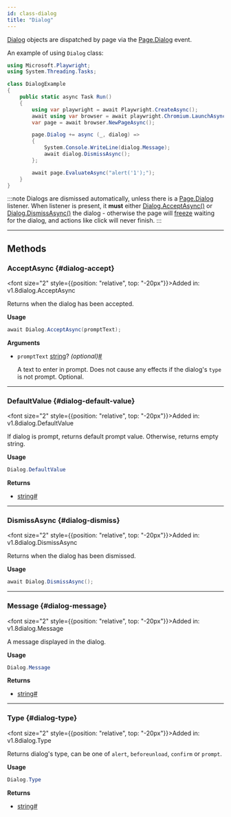 ```yaml
---
id: class-dialog
title: "Dialog"
---
```



[Dialog] objects are dispatched by page via the [Page.Dialog](/api/class-page.mdx#page-event-dialog) event.

An example of using `Dialog` class:

```csharp
using Microsoft.Playwright;
using System.Threading.Tasks;

class DialogExample
{
    public static async Task Run()
    {
        using var playwright = await Playwright.CreateAsync();
        await using var browser = await playwright.Chromium.LaunchAsync();
        var page = await browser.NewPageAsync();

        page.Dialog += async (_, dialog) =>
        {
            System.Console.WriteLine(dialog.Message);
            await dialog.DismissAsync();
        };

        await page.EvaluateAsync("alert('1');");
    }
}
```

:::note
Dialogs are dismissed automatically, unless there is a [Page.Dialog](/api/class-page.mdx#page-event-dialog) listener. When listener is present, it **must** either [Dialog.AcceptAsync()](/api/class-dialog.mdx#dialog-accept) or [Dialog.DismissAsync()](/api/class-dialog.mdx#dialog-dismiss) the dialog - otherwise the page will [freeze](https://developer.mozilla.org/en-US/docs/Web/JavaScript/EventLoop#never_blocking) waiting for the dialog, and actions like click will never finish.
:::


---

## Methods

### AcceptAsync {#dialog-accept}

<font size="2" style={{position: "relative", top: "-20px"}}>Added in: v1.8</font><x-search>dialog.AcceptAsync</x-search>

Returns when the dialog has been accepted.

**Usage**

```csharp
await Dialog.AcceptAsync(promptText);
```

**Arguments**
- `promptText` [string]? *(optional)*<a aria-hidden="true" tabindex="-1" class="list-anchor-link" id="dialog-accept-option-prompt-text"/><a href="#dialog-accept-option-prompt-text" class="list-anchor">#</a>
  
  A text to enter in prompt. Does not cause any effects if the dialog's `type` is not prompt. Optional.

---

### DefaultValue {#dialog-default-value}

<font size="2" style={{position: "relative", top: "-20px"}}>Added in: v1.8</font><x-search>dialog.DefaultValue</x-search>

If dialog is prompt, returns default prompt value. Otherwise, returns empty string.

**Usage**

```csharp
Dialog.DefaultValue
```

**Returns**
- [string]<a aria-hidden="true" tabindex="-1" class="list-anchor-link" id="dialog-default-value-return"/><a href="#dialog-default-value-return" class="list-anchor">#</a>

---

### DismissAsync {#dialog-dismiss}

<font size="2" style={{position: "relative", top: "-20px"}}>Added in: v1.8</font><x-search>dialog.DismissAsync</x-search>

Returns when the dialog has been dismissed.

**Usage**

```csharp
await Dialog.DismissAsync();
```

---

### Message {#dialog-message}

<font size="2" style={{position: "relative", top: "-20px"}}>Added in: v1.8</font><x-search>dialog.Message</x-search>

A message displayed in the dialog.

**Usage**

```csharp
Dialog.Message
```

**Returns**
- [string]<a aria-hidden="true" tabindex="-1" class="list-anchor-link" id="dialog-message-return"/><a href="#dialog-message-return" class="list-anchor">#</a>

---

### Type {#dialog-type}

<font size="2" style={{position: "relative", top: "-20px"}}>Added in: v1.8</font><x-search>dialog.Type</x-search>

Returns dialog's type, can be one of `alert`, `beforeunload`, `confirm` or `prompt`.

**Usage**

```csharp
Dialog.Type
```

**Returns**
- [string]<a aria-hidden="true" tabindex="-1" class="list-anchor-link" id="dialog-type-return"/><a href="#dialog-type-return" class="list-anchor">#</a>


[Accessibility]: /api/class-accessibility.mdx "Accessibility"
[APIRequest]: /api/class-apirequest.mdx "APIRequest"
[APIRequestContext]: /api/class-apirequestcontext.mdx "APIRequestContext"
[APIResponse]: /api/class-apiresponse.mdx "APIResponse"
[APIResponseAssertions]: /api/class-apiresponseassertions.mdx "APIResponseAssertions"
[Browser]: /api/class-browser.mdx "Browser"
[BrowserContext]: /api/class-browsercontext.mdx "BrowserContext"
[BrowserType]: /api/class-browsertype.mdx "BrowserType"
[ConsoleMessage]: /api/class-consolemessage.mdx "ConsoleMessage"
[Dialog]: /api/class-dialog.mdx "Dialog"
[Download]: /api/class-download.mdx "Download"
[ElementHandle]: /api/class-elementhandle.mdx "ElementHandle"
[FileChooser]: /api/class-filechooser.mdx "FileChooser"
[FormData]: /api/class-formdata.mdx "FormData"
[Frame]: /api/class-frame.mdx "Frame"
[FrameLocator]: /api/class-framelocator.mdx "FrameLocator"
[JSHandle]: /api/class-jshandle.mdx "JSHandle"
[Keyboard]: /api/class-keyboard.mdx "Keyboard"
[Locator]: /api/class-locator.mdx "Locator"
[LocatorAssertions]: /api/class-locatorassertions.mdx "LocatorAssertions"
[Mouse]: /api/class-mouse.mdx "Mouse"
[Page]: /api/class-page.mdx "Page"
[PageAssertions]: /api/class-pageassertions.mdx "PageAssertions"
[Playwright]: /api/class-playwright.mdx "Playwright"
[PlaywrightAssertions]: /api/class-playwrightassertions.mdx "PlaywrightAssertions"
[Request]: /api/class-request.mdx "Request"
[Response]: /api/class-response.mdx "Response"
[Route]: /api/class-route.mdx "Route"
[Selectors]: /api/class-selectors.mdx "Selectors"
[TimeoutError]: /api/class-timeouterror.mdx "TimeoutError"
[Touchscreen]: /api/class-touchscreen.mdx "Touchscreen"
[Tracing]: /api/class-tracing.mdx "Tracing"
[Video]: /api/class-video.mdx "Video"
[WebSocket]: /api/class-websocket.mdx "WebSocket"
[WebSocketFrame]: /api/class-websocketframe.mdx "WebSocketFrame"
[Worker]: /api/class-worker.mdx "Worker"
[Element]: https://developer.mozilla.org/en-US/docs/Web/API/element "Element"
[EvaluationArgument]: /evaluating.mdx#evaluation-argument "EvaluationArgument"
[Promise]: https://developer.mozilla.org/en-US/docs/Web/JavaScript/Reference/Global_Objects/Promise "Promise"
[iterator]: https://developer.mozilla.org/en-US/docs/Web/JavaScript/Reference/Iteration_protocols "Iterator"
[origin]: https://developer.mozilla.org/en-US/docs/Glossary/Origin "Origin"
[selector]: https://developer.mozilla.org/en-US/docs/Web/CSS/CSS_Selectors "selector"
[Serializable]: https://developer.mozilla.org/en-US/docs/Web/JavaScript/Reference/Global_Objects/JSON/stringify#Description "Serializable"
[UIEvent.detail]: https://developer.mozilla.org/en-US/docs/Web/API/UIEvent/detail "UIEvent.detail"
[UnixTime]: https://en.wikipedia.org/wiki/Unix_time "Unix Time"
[xpath]: https://developer.mozilla.org/en-US/docs/Web/XPath "xpath"

[bool]: https://docs.microsoft.com/en-us/dotnet/api/system.boolean "bool"
[double]: https://docs.microsoft.com/en-us/dotnet/api/system.double "double"
[byte]: https://docs.microsoft.com/en-us/dotnet/api/system.byte "byte"
[int]: https://docs.microsoft.com/en-us/dotnet/api/system.int32 "int"
[void]: https://docs.microsoft.com/en-us/dotnet/csharp/language-reference/builtin-types/void "void"
[string]: https://docs.microsoft.com/en-us/dotnet/api/system.string "string"
[URL]: https://nodejs.org/api/url.html "URL"
[Regex]: https://docs.microsoft.com/en-us/dotnet/api/system.text.regularexpressions.regex "Regex"

[Action]: https://docs.microsoft.com/en-us/dotnet/api/system.action-1 "Action"
[Func]: https://docs.microsoft.com/en-us/dotnet/api/system.func-2 "Func"
[IEnumerable]: https://docs.microsoft.com/en-us/dotnet/api/system.collections.ienumerable "IEnumerable"
[IDictionary]: https://docs.microsoft.com/en-us/dotnet/api/system.collections.idictionary "IDictionary"
[Task]: https://docs.microsoft.com/en-us/dotnet/api/system.threading.tasks.task?view=net-5.0 "Task"
[IReadOnlyDictionary]: https://docs.microsoft.com/en-us/dotnet/api/system.collections.generic.ireadonlydictionary-2 "IReadOnlyDictionary"
[JsonElement]: https://docs.microsoft.com/en-us/dotnet/api/system.text.json.jsonelement "JsonElement"

[all available image tags]: https://mcr.microsoft.com/en-us/product/playwright/dotnet/about "all available image tags"
[Docker Hub]: https://hub.docker.com/_/microsoft-playwright-dotnet "Docker Hub"
[Dockerfile.focal]: https://github.com/microsoft/playwright-dotnet/blob/main/utils/docker/Dockerfile.focal "Dockerfile.focal"
